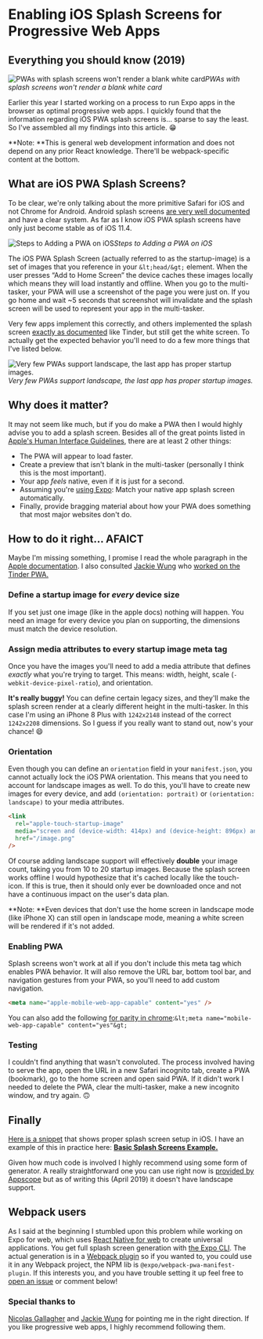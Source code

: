 # Enabling iOS Splash Screens for Progressive Web Apps


## Everything you should know (2019)

![PWAs with splash screens won't render a blank white card](./images/1IBu7odjfIottjz8suayb0A.jpeg)_PWAs with splash screens won't render a blank white card_

Earlier this year I started working on a process to run Expo apps in the browser as optimal progressive web apps. I quickly found that the information regarding iOS PWA splash screens is… sparse to say the least. So I've assembled all my findings into this article. 😁

**Note: **This is general web development information and does not depend on any prior React knowledge. There'll be webpack-specific content at the bottom.

## What are iOS PWA Splash Screens?

To be clear, we're only talking about the more primitive Safari for iOS and not Chrome for Android. Android splash screens [are very well documented](https://developers.google.com/web/tools/lighthouse/audits/custom-splash-screen) and have a clear system. As far as I know iOS PWA splash screens have only just become stable as of iOS 11.4.

![Steps to Adding a PWA on iOS](./images/14yTqRXTD-GK2GOmqblGhxA.png)_Steps to Adding a PWA on iOS_

The iOS PWA Splash Screen (actually referred to as the startup-image) is a set of images that you reference in your `&lt;head/&gt;` element. When the user presses “Add to Home Screen” the device caches these images locally which means they will load instantly and offline. When you go to the multi-tasker, your PWA will use a screenshot of the page you were just on. If you go home and wait ~5 seconds that screenshot will invalidate and the splash screen will be used to represent your app in the multi-tasker.

Very few apps implement this correctly, and others implemented the splash screen [exactly as documented](https://developer.apple.com/library/archive/documentation/AppleApplications/Reference/SafariWebContent/ConfiguringWebApplications/ConfiguringWebApplications.html) like Tinder, but still get the white screen. To actually get the expected behavior you'll need to do a few more things that I've listed below.

![Very few PWAs support landscape, the last app has proper startup images.](./images/1C3J8h1M_wSJEGBLYuoc39w.gif)_Very few PWAs support landscape, the last app has proper startup images._

## Why does it matter?

It may not seem like much, but if you do make a PWA then I would highly advise you to add a splash screen. Besides all of the great points listed in [Apple's Human Interface Guidelines](https://developer.apple.com/design/human-interface-guidelines/ios/icons-and-images/launch-screen/), there are at least 2 other things:

- The PWA will appear to load faster.
- Create a preview that isn't blank in the multi-tasker (personally I think this is the most important).
- Your app _feels_ native, even if it is just for a second.
- Assuming you're [using Expo](https://blog.expo.io/expo-cli-and-sdk-web-support-beta-d0c588221375): Match your native app splash screen automatically.
- Finally, provide bragging material about how your PWA does something that most major websites don't do.

## How to do it right… AFAICT

Maybe I'm missing something, I promise I read the whole paragraph in the [Apple documentation](https://developer.apple.com/library/archive/documentation/AppleApplications/Reference/SafariWebContent/ConfiguringWebApplications/ConfiguringWebApplications.html). I also consulted [Jackie Wung](https://medium.com/@jackiewung) who [worked on the Tinder PWA.](https://medium.com/@roderickhsiao/building-tinder-online-a447e6c0265e)

### Define a startup image for _every_ device size

If you set just one image (like in the apple docs) nothing will happen. You need an image for every device you plan on supporting, the dimensions must match the device resolution.

### Assign **media** attributes to every startup image meta tag

Once you have the images you'll need to add a media attribute that defines _exactly_ what you're trying to target. This means: width, height, scale (`-webkit-device-pixel-ratio`), and orientation.

**It's really buggy!** You can define certain legacy sizes, and they'll make the splash screen render at a clearly different height in the multi-tasker. In this case I'm using an iPhone 8 Plus with `1242x2148` instead of the correct `1242x2208` dimensions. So I guess if you really want to stand out, now's your chance! 😄

<Embed url="https://twitter.com/Baconbrix/status/1106094378978664448" />

### Orientation

Even though you can define an `orientation` field in your `manifest.json`, you cannot actually lock the iOS PWA orientation. This means that you need to account for landscape images as well. To do this, you'll have to create new images for every device, and add `(orientation: portrait)` or `(orientation: landscape)` to your media attributes.

```html
<link
  rel="apple-touch-startup-image"
  media="screen and (device-width: 414px) and (device-height: 896px) and (-webkit-device-pixel-ratio: 2) and (orientation: landscape)"
  href="/image.png"
/>
```

Of course adding landscape support will effectively **double** your image count, taking you from 10 to 20 startup images. Because the splash screen works offline I would hypothesize that it's cached locally like the touch-icon. If this is true, then it should only ever be downloaded once and not have a continuous impact on the user's data plan.

**Note: **Even devices that don't use the home screen in landscape mode (like iPhone X) can still open in landscape mode, meaning a white screen will be rendered if it's not added.

### Enabling PWA

Splash screens won't work at all if you don't include this meta tag which enables PWA behavior. It will also remove the URL bar, bottom tool bar, and navigation gestures from your PWA, so you'll need to add custom navigation.

```html
<meta name="apple-mobile-web-app-capable" content="yes" />
```

You can also add the following [for parity in chrome](https://bugzilla.mozilla.org/show_bug.cgi?id=1114631):`&lt;meta name="mobile-web-app-capable" content="yes"&gt;`

### Testing

I couldn't find anything that wasn't convoluted. The process involved having to serve the app, open the URL in a new Safari incognito tab, create a PWA (bookmark), go to the home screen and open said PWA. If it didn't work I needed to delete the PWA, clear the multi-tasker, make a new incognito window, and try again. 🙃

## Finally

[Here is a snippet](https://gist.github.com/EvanBacon/7fd4dc3be3d00096579bb0b134c56ec7) that shows proper splash screen setup in iOS. I have an example of this in practice here: [**Basic Splash Screens Example.**](https://5cb6d3a94c1b367b05843b5f--crossyroad.netlify.com)

<Embed url="https://gist.github.com/EvanBacon/7fd4dc3be3d00096579bb0b134c56ec7.js" />

Given how much code is involved I highly recommend using some form of generator. A really straightforward one you can use right now is [provided by Appscope](https://appsco.pe/developer/splash-screens) but as of writing this (April 2019) it doesn't have landscape support.

## Webpack users

As I said at the beginning I stumbled upon this problem while working on Expo for web, which uses [React Native for web](https://github.com/necolas/react-native-web) to create universal applications. You get full splash screen generation with [the Expo CLI](https://github.com/expo/expo-cli). The actual generation is in a [Webpack plugin](https://github.com/expo/expo-cli/tree/master/packages/webpack-pwa-manifest-plugin) so if you wanted to, you could use it in any Webpack project, the NPM lib is `@expo/webpack-pwa-manifest-plugin`. If this interests you, and you have trouble setting it up feel free to [open an issue](https://github.com/expo/expo-cli/issues/new) or comment below!

<Embed url="https://twitter.com/baconbrix" />
<Embed url="https://github.com/expo/expo" />
<Embed url="https://github.com/evanbacon" />

### Special thanks to

[Nicolas Gallagher](https://twitter.com/necolas) and [Jackie Wung](https://medium.com/@jackiewung) for pointing me in the right direction. If you like progressive web apps, I highly recommend following them.
